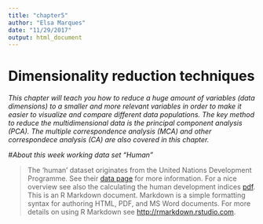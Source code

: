 ```yaml
---
title: "chapter5"
author: "Elsa Marques"
date: "11/29/2017"
output: html_document
---
```


# Dimensionality reduction techniques

*This chapter will teach you how to reduce a huge amount of variables (data dimensions) to a smaller and more relevant variables in order to make it easier to visualize and compare different data populations. The key method to reduce the multidimensional data is the principal component analysis (PCA). The multiple correspondence analysis (MCA) and other correspondece analysis (CA) are also covered in this chapter.*

#*About this week working data set "Human"*

  > The 'human' dataset originates from the United Nations Development Programme. See their [data page](http://hdr.undp.org/en/content/human-development-index-hdi) for more information. For a nice overview see also the calculating the human development indices [pdf](http://hdr.undp.org/sites/default/files/hdr2015_technical_notes.pdf).
This is an R Markdown document. Markdown is a simple formatting syntax for authoring HTML, PDF, and MS Word documents. For more details on using R Markdown see <http://rmarkdown.rstudio.com>.

